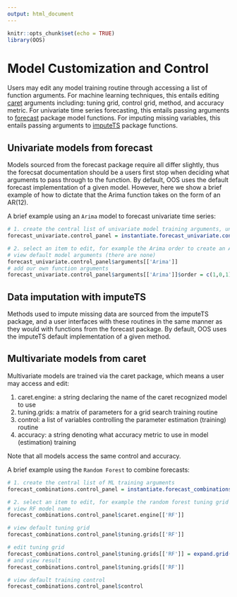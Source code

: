 ```yaml
---
output: html_document
---
```


```r
knitr::opts_chunk$set(echo = TRUE)
library(OOS)
```

# Model Customization and Control

Users may edit any model training routine through accessing a list of function arguments. For machine learning techniques, this entails editing [caret](https://github.com/topepo/caret) arguments including: tuning grid, control grid, method, and accuracy metric. For univariate time series forecasting, this entails passing arguments to [forecast](https://github.com/robjhyndman/forecast) package model functions. For imputing missing variables, this entails passing arguments to [imputeTS](https://github.com/SteffenMoritz/imputeTS) package functions.

## Univariate models from forecast

Models sourced from the forecast package require all differ slightly, thus the forecsat documentation should be a users first stop when deciding what arguments to pass through to the function. By default, OOS uses the default forecast implementation of a given model. However, here we show a brief example of how to dictate that the Arima function takes on the form of an AR(12). 

A brief example using an `Arima` model to forecast univariate time series:   

```r

# 1. create the central list of univariate model training arguments, univariate.forecast.training  
forecast_univariate.control_panel = instantiate.forecast_univariate.control_panel() 

# 2. select an item to edit, for example the Arima order to create an ARMA(1,1)   
# view default model arguments (there are none)  
forecast_univariate.control_panel$arguments[['Arima']] 
# add our own function arguments  
forecast_univariate.control_panel$arguments[['Arima']]$order = c(1,0,1) 

```

##  Data imputation with imputeTS
Methods used to impute missing data are sourced from the imputeTS package, and a user interfaces with these routines in the same manner as they would with functions from the forecast package. By default, OOS uses the imputeTS default implementation of a given method. 

## Multivariate models from caret

Multivariate models are trained via the caret package, which means a user may access and edit: 
 
1. caret.engine: a string declaring the name of the caret recognized model to use  
2. tuning.grids: a matrix of parameters for a grid search training routine  
3. control: a list of variables controlling the parameter estimation (training) routine 
4. accuracy: a string denoting what accuracy metric to use in model (estimation) training 

Note that all models access the same control and accuracy. 

A brief example using the `Random Forest` to combine forecasts:   

```r

# 1. create the central list of ML training arguments 
forecast_combinations.control_panel = instantiate.forecast_combinations.control_panel()  

# 2. select an item to edit, for example the random forest tuning grid   
# view RF model name 
forecast_combinations.control_panel$caret.engine[['RF']] 

# view default tuning grid  
forecast_combinations.control_panel$tuning.grids[['RF']]  

# edit tuning grid   
forecast_combinations.control_panel$tuning.grids[['RF']] = expand.grid(mtry = c(1:6)) 
# and view result
forecast_combinations.control_panel$tuning.grids[['RF']]

# view default training control
forecast_combinations.control_panel$control

```

